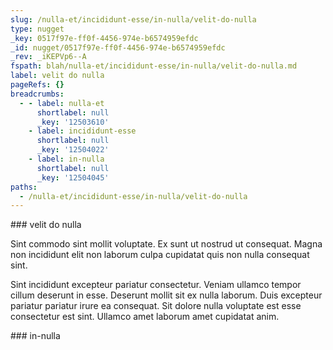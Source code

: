 ```yaml
---
slug: /nulla-et/incididunt-esse/in-nulla/velit-do-nulla
type: nugget
_key: 0517f97e-ff0f-4456-974e-b6574959efdc
_id: nugget/0517f97e-ff0f-4456-974e-b6574959efdc
_rev: _iKEPVp6--A
fspath: blah/nulla-et/incididunt-esse/in-nulla/velit-do-nulla.md
label: velit do nulla
pageRefs: {}
breadcrumbs:
  - - label: nulla-et
      shortlabel: null
      _key: '12503610'
    - label: incididunt-esse
      shortlabel: null
      _key: '12504022'
    - label: in-nulla
      shortlabel: null
      _key: '12504045'
paths:
  - /nulla-et/incididunt-esse/in-nulla/velit-do-nulla
---
```


<NuggetArea>
<Nugget slug="/nulla-et/incididunt-esse/in-nulla/velit-do-nulla" type="nugget" _key="0517f97e-ff0f-4456-974e-b6574959efdc" _id="nugget/0517f97e-ff0f-4456-974e-b6574959efdc" _rev="_iKEPVp6--A" fspath="blah/nulla-et/incididunt-esse/in-nulla/velit-do-nulla.md" label="velit do nulla" paths="/nulla-et/incididunt-esse/in-nulla/velit-do-nulla">
<NuggetBody>
### velit do nulla

Sint commodo sint mollit voluptate. Ex sunt ut nostrud ut consequat. Magna non incididunt elit non laborum culpa cupidatat quis non nulla consequat sint.

Sint incididunt excepteur pariatur consectetur. Veniam ullamco tempor cillum deserunt in esse. Deserunt mollit sit ex nulla laborum. Duis excepteur pariatur pariatur irure ea consequat. Sit dolore nulla voluptate est esse consectetur est sint. Ullamco amet laborum amet cupidatat anim.

</NuggetBody>
<Breadcrumbs>
<Crumbs>
<Crumb _key="12503610" label="nulla-et" /><Crumb _key="12504022" label="incididunt-esse" /><Crumb _key="12504045" label="in-nulla" />
</Crumbs>
</Breadcrumbs>
</Nugget>

<NuggetsInbound>
</NuggetsInbound>
<NuggetsOutbound>
</NuggetsOutbound>
</NuggetArea>
<PassagesInbound>
<Passage direction="inbound" type="passage" _key="12504045" _id="passage/12504045" _rev="_iKEPVp2--A" label="in-nulla" passage="in-nulla" fspath="blah/nulla-et/incididunt-esse/in-nulla" paths="/nulla-et/incididunt-esse/in-nulla" slug="/nulla-et/incididunt-esse/in-nulla">
<NuggetBody>
### in-nulla

</NuggetBody>
<Breadcrumbs>
<Crumbs>
<Crumb _key="12503610" label="nulla-et" /><Crumb _key="12504022" label="incididunt-esse" />
</Crumbs>
</Breadcrumbs>
</Passage>

</PassagesInbound>
<PassagesOutbound>
</PassagesOutbound>